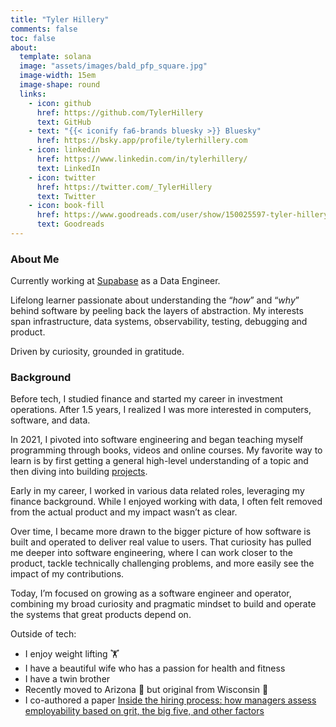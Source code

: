 ```yaml
---
title: "Tyler Hillery"
comments: false
toc: false
about:
  template: solana
  image: "assets/images/bald_pfp_square.jpg"
  image-width: 15em
  image-shape: round
  links:
    - icon: github
      href: https://github.com/TylerHillery
      text: GitHub
    - text: "{{< iconify fa6-brands bluesky >}} Bluesky"
      href: https://bsky.app/profile/tylerhillery.com 
    - icon: linkedin
      href: https://www.linkedin.com/in/tylerhillery/
      text: LinkedIn
    - icon: twitter
      href: https://twitter.com/_TylerHillery
      text: Twitter
    - icon: book-fill
      href: https://www.goodreads.com/user/show/150025597-tyler-hillery
      text: Goodreads
---
```


### **About Me**
Currently working at [Supabase](https://supabase.com/) as a Data Engineer.

Lifelong learner passionate about understanding the "*how*" and "*why*" behind software by peeling back the layers of abstraction. My interests span infrastructure, data systems, observability, testing, debugging and product.

Driven by curiosity, grounded in gratitude.

### **Background**

Before tech, I studied finance and started my career in investment operations. After 1.5 years, I realized I was more interested in computers, software, and data.

In 2021, I pivoted into software engineering and began teaching myself programming through books, videos and online courses. My favorite way to learn is by first getting a general high-level understanding of a topic and then diving into building [projects](https://tylerhillery.com/projects).

Early in my career, I worked in various data related roles, leveraging my finance background. While I enjoyed working with data, I often felt removed from the actual product and my impact wasn't as clear. 

Over time, I became more drawn to the bigger picture of how software is built and operated to deliver real value to users. That curiosity has pulled me deeper into software engineering, where I can work closer to the product, tackle technically challenging problems, and more easily see the impact of my contributions. 

Today, I'm focused on growing as a software engineer and operator, combining my broad curiosity and pragmatic mindset to build and operate the systems that great products depend on.

Outside of tech:

- I enjoy weight lifting 🏋️️
- I have a beautiful wife who has a passion for health and fitness 
- I have a twin brother
- Recently moved to Arizona 🌵 but original from Wisconsin 🧀
- I co-authored a paper [Inside the hiring process: how managers assess employability based on grit, the big five, and other factors](https://www.researchgate.net/publication/335182644_Inside_the_hiring_process_how_managers_assess_employability_based_on_grit_the_big_five_and_other_factors)
